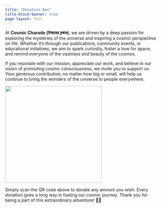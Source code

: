 ```yaml
---
title: "Donation Box"
title-block-banner: true
page-layout: full
---
```


At **Cosmic Charade (বিস্ময়কর ব্রহ্মাণ্ড)**, we are driven by a deep passion for exploring the mysteries of the universe and inspiring a cosmic perspective on life. Whether it's through our publications, community events, or educational initiatives, we aim to spark curiosity, foster a love for space, and remind everyone of the vastness and beauty of the cosmos.

If you resonate with our mission, appreciate our work, and believe in our vision of promoting cosmic consciousness, we invite you to support us. Your generous contribution, no matter how big or small, will help us continue to bring the wonders of the universe to people everywhere.

![](images/QR_code.jpg){fig-align="center" width="315"}

Simply scan the QR code above to donate any amount you wish. Every donation goes a long way in fueling our cosmic journey. Thank you for being a part of this extraordinary adventure! 🌌💫
